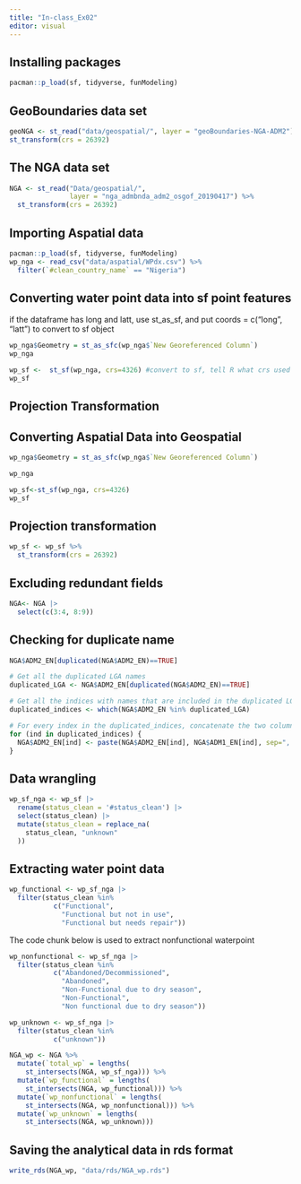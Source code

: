 ```yaml
---
title: "In-class_Ex02"
editor: visual
---
```


## Installing packages

```r
pacman::p_load(sf, tidyverse, funModeling)

```

## GeoBoundaries data set

```r
geoNGA <- st_read("data/geospatial/", layer = "geoBoundaries-NGA-ADM2") |>  
st_transform(crs = 26392)
```

## The NGA data set

```r
NGA <- st_read("Data/geospatial/",
               layer = "nga_admbnda_adm2_osgof_20190417") %>%
  st_transform(crs = 26392)
```

## Importing Aspatial data

```r
pacman::p_load(sf, tidyverse, funModeling)
wp_nga <- read_csv("data/aspatial/WPdx.csv") %>%
  filter(`#clean_country_name` == "Nigeria")
```

## Converting water point data into sf point features

if the dataframe has long and latt, use st_as_sf, and put coords = c("long", "latt") to convert to sf object

```r
wp_nga$Geometry = st_as_sfc(wp_nga$`New Georeferenced Column`)
wp_nga

wp_sf <-  st_sf(wp_nga, crs=4326) #convert to sf, tell R what crs used for projection 
wp_sf
```

## Projection Transformation

## Converting Aspatial Data into Geospatial

```r
wp_nga$Geometry = st_as_sfc(wp_nga$`New Georeferenced Column`)

wp_nga

wp_sf<-st_sf(wp_nga, crs=4326)
wp_sf
```

## Projection transformation

```r
wp_sf <- wp_sf %>%
  st_transform(crs = 26392)
```

## Excluding redundant fields

```r
NGA<- NGA |> 
  select(c(3:4, 8:9))
```

## Checking for duplicate name

```r
NGA$ADM2_EN[duplicated(NGA$ADM2_EN)==TRUE]
```

```r
# Get all the duplicated LGA names
duplicated_LGA <- NGA$ADM2_EN[duplicated(NGA$ADM2_EN)==TRUE]

# Get all the indices with names that are included in the duplicated LGA names
duplicated_indices <- which(NGA$ADM2_EN %in% duplicated_LGA)

# For every index in the duplicated_indices, concatenate the two columns with a comma
for (ind in duplicated_indices) {
  NGA$ADM2_EN[ind] <- paste(NGA$ADM2_EN[ind], NGA$ADM1_EN[ind], sep=", ")
}
```

## Data wrangling

```r
wp_sf_nga <- wp_sf |> 
  rename(status_clean = '#status_clean') |> 
  select(status_clean) |> 
  mutate(status_clean = replace_na(
    status_clean, "unknown"
  ))
```

## Extracting water point data

```r
wp_functional <- wp_sf_nga |> 
  filter(status_clean %in%
           c("Functional",
             "Functional but not in use",
             "Functional but needs repair"))
```

The code chunk below is used to extract nonfunctional waterpoint

```r
wp_nonfunctional <- wp_sf_nga |> 
  filter(status_clean %in% 
           c("Abandoned/Decommissioned",
             "Abandoned",
             "Non-Functional due to dry season",
             "Non-Functional",
             "Non functional due to dry season"))
```

```r
wp_unknown <- wp_sf_nga |> 
  filter(status_clean %in% 
           c("unknown"))
```

```r
NGA_wp <- NGA %>%   
  mutate(`total_wp` = lengths(
    st_intersects(NGA, wp_sf_nga))) %>%   
  mutate(`wp_functional` = lengths(     
    st_intersects(NGA, wp_functional))) %>%   
  mutate(`wp_nonfunctional` = lengths(     
    st_intersects(NGA, wp_nonfunctional))) %>%   
  mutate(`wp_unknown` = lengths(     
    st_intersects(NGA, wp_unknown)))
```

## Saving the analytical data in rds format

```r
write_rds(NGA_wp, "data/rds/NGA_wp.rds")
```
